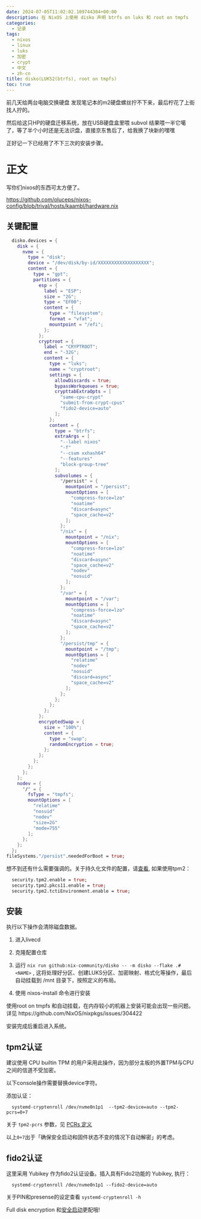 ```yaml
---
date: 2024-07-05T11:02:02.109744304+00:00
description: 在 NixOS 上使用 disko 声明 btrfs on luks 和 root on tmpfs
categories:
  - 记录
tags:
  - nixos
  - linux
  - luks
  - 加密
  - crypt
  - 中文
  - zh-cn
title: disko(LUKS2(btrfs), root on tmpfs)
toc: true
---
```



前几天给两台电脑交换硬盘 发现笔记本的m2硬盘螺丝拧不下来，最后柠花了上街找人拧的。

然后给这只HP的硬盘迁移系统，放在USB硬盘盒里喂 subvol 结果喂一半它噶了，等了半个小时还是无法识盘，直接京东售后了，给我换了块新的嘿嘿

正好记一下已经用了不下三次的安装步骤。

# 正文

写你们nixos的东西可太方便了。

https://github.com/oluceps/nixos-config/blob/trival/hosts/kaambl/hardware.nix

## 关键配置

```nix
  disko.devices = {
    disk = {
      nvme = {
        type = "disk";
        device = "/dev/disk/by-id/XXXXXXXXXXXXXXXXXXX";
        content = {
          type = "gpt";
          partitions = {
            esp = {
              label = "ESP";
              size = "2G";
              type = "EF00";
              content = {
                type = "filesystem";
                format = "vfat";
                mountpoint = "/efi";
              };
            };
            cryptroot = {
              label = "CRYPTROOT";
              end = "-32G";
              content = {
                type = "luks";
                name = "cryptroot";
                settings = {
                  allowDiscards = true;
                  bypassWorkqueues = true;
                  crypttabExtraOpts = [
                    "same-cpu-crypt"
                    "submit-from-crypt-cpus"
                    "fido2-device=auto"
                  ];
                };
                content = {
                  type = "btrfs";
                  extraArgs = [
                    "--label nixos"
                    "-f"
                    "--csum xxhash64"
                    "--features"
                    "block-group-tree"
                  ];
                  subvolumes = {
                    "/persist" = {
                      mountpoint = "/persist";
                      mountOptions = [
                        "compress-force=lzo"
                        "noatime"
                        "discard=async"
                        "space_cache=v2"
                      ];
                    };
                    "/nix" = {
                      mountpoint = "/nix";
                      mountOptions = [
                        "compress-force=lzo"
                        "noatime"
                        "discard=async"
                        "space_cache=v2"
                        "nodev"
                        "nosuid"
                      ];
                    };
                    "/var" = {
                      mountpoint = "/var";
                      mountOptions = [
                        "compress-force=lzo"
                        "noatime"
                        "discard=async"
                        "space_cache=v2"
                      ];
                    };
                    "/persist/tmp" = {
                      mountpoint = "/tmp";
                      mountOptions = [
                        "relatime"
                        "nodev"
                        "nosuid"
                        "discard=async"
                        "space_cache=v2"
                      ];
                    };
                  };
                };
              };
            };
            encryptedSwap = {
              size = "100%";
              content = {
                type = "swap";
                randomEncryption = true;
              };
            };
          };
        };
      };
    };
    nodev = {
      "/" = {
        fsType = "tmpfs";
        mountOptions = [
          "relatime"
          "nosuid"
          "nodev"
          "size=2G"
          "mode=755"
        ];
      };
    };
  };
fileSystems."/persist".neededForBoot = true;

```

想不到还有什么需要强调的。关于持久化文件的配置，请[查看](https://github.com/nix-community/impermanence), 如果使用tpm2：

```nix
  security.tpm2.enable = true;
  security.tpm2.pkcs11.enable = true;
  security.tpm2.tctiEnvironment.enable = true;
```

## 安装

<Emph type="warn">
执行以下操作会清除磁盘数据。
</Emph>



1. 进入livecd

2. 克隆配置仓库

3. 运行 `nix run github:nix-community/disko -- -m disko --flake .#<NAME>` , 这将处理好分区、创建LUKS分区、加密映射、格式化等操作，最后自动挂载到 /mnt 目录下，按照定义的布局。

4. 使用 nixos-install 命令进行安装

<Emph type="note">
使用root on tmpfs 和自动挂载，在内存较小的机器上安装可能会出现一些问题。详见
https://github.com/NixOS/nixpkgs/issues/304422
</Emph>

安装完成后重启进入系统。

## tpm2认证

建议使用 CPU builtin TPM 的用户采用此操作，因为部分主板的外置TPM与CPU之间的信道不受加密。

以下console操作需要替换device字符。

添加认证：

```console
  systemd-cryptenroll /dev/nvme0n1p1  --tpm2-device=auto --tpm2-pcrs=0+7
```

关于 `tpm2-pcrs` 参数，见 [PCRs 定义](https://uapi-group.org/specifications/specs/linux_tpm_pcr_registry/)

以上`0+7`出于「确保安全启动和固件状态不变的情况下自动解密」的考虑。


## fido2认证

这里采用 Yubikey 作为fido2认证设备。插入具有Fido2功能的 Yubikey, 执行：

```console
  systemd-cryptenroll /dev/nvme0n1p1 --fido2-device=auto
```

关于PIN和presense的设定查看 `systemd-cryptenroll -h`

Full disk encryption 和[安全启动](https://blog.nyaw.xyz/lanzaboote-secureboot-on-nixos)更配哦!
